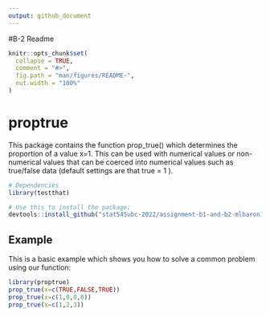 ```yaml
---
output: github_document
---
```


<!-- README.md is generated from README.Rmd. Please edit that file -->

#B-2 Readme

```r
knitr::opts_chunk$set(
  collapse = TRUE,
  comment = "#>",
  fig.path = "man/figures/README-",
  out.width = "100%"
)
```

# proptrue

This package contains the function prop_true() which determines the proportion of a value x=1. 
This can be used with numerical values or non-numerical values that can be coerced into numerical values such as true/false data (default settings are that true = 1 ).

```r

# Dependencies 
library(testthat)

# Use this to install the package:
devtools::install_github("stat545ubc-2022/assignment-b1-and-b2-mlbaron1/b2/proptrue")

```

## Example

This is a basic example which shows you how to solve a common problem using our function:

```r
library(proptrue)
prop_true(x=c(TRUE,FALSE,TRUE))
prop_true(x=c(1,0,0,0))
prop_true(x=c(1,2,3))         
```
